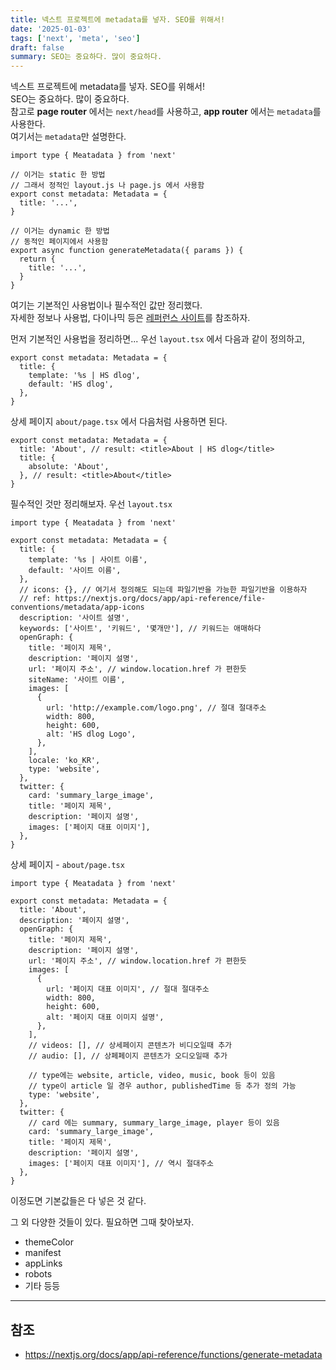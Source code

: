 ```yaml
---
title: 넥스트 프로젝트에 metadata를 넣자. SEO를 위해서!
date: '2025-01-03'
tags: ['next', 'meta', 'seo']
draft: false
summary: SEO는 중요하다. 많이 중요하다.
---
```


넥스트 프로젝트에 metadata를 넣자. SEO를 위해서!  
SEO는 중요하다. 많이 중요하다.  
참고로 **page router** 에서는 `next/head`를 사용하고, **app router** 에서는 `metadata`를 사용한다.  
여기서는 `metadata`만 설명한다.

```tsx
import type { Meatadata } from 'next'

// 이거는 static 한 방법
// 그래서 정적인 layout.js 나 page.js 에서 사용함
export const metadata: Metadata = {
  title: '...',
}

// 이거는 dynamic 한 방법
// 동적인 페이지에서 사용함
export async function generateMetadata({ params }) {
  return {
    title: '...',
  }
}
```

여기는 기본적인 사용법이나 필수적인 값만 정리했다.  
자세한 정보나 사용법, 다이나믹 등은 [레퍼런스 사이트](https://nextjs.org/docs/app/api-reference/functions/generate-metadata)를 참조하자.

먼저 기본적인 사용법을 정리하면...
우선 `layout.tsx` 에서 다음과 같이 정의하고,

```tsx:layout.tsx
export const metadata: Metadata = {
  title: {
    template: '%s | HS dlog',
    default: 'HS dlog',
  },
}
```

상세 페이지 `about/page.tsx` 에서 다음처럼 사용하면 된다.

```tsx:about/page.tsx
export const metadata: Metadata = {
  title: 'About', // result: <title>About | HS dlog</title>
  title: {
    absolute: 'About',
  }, // result: <title>About</title>
}
```

필수적인 것만 정리해보자. 우선 `layout.tsx`

```tsx:layout.tsx
import type { Meatadata } from 'next'

export const metadata: Metadata = {
  title: {
    template: '%s | 사이트 이름',
    default: '사이트 이름',
  },
  // icons: {}, // 여기서 정의해도 되는데 파일기반을 가능한 파일기반을 이용하자
  // ref: https://nextjs.org/docs/app/api-reference/file-conventions/metadata/app-icons
  description: '사이트 설명',
  keywords: ['사이트', '키워드', '몇개만'], // 키워드는 애매하다
  openGraph: {
    title: '페이지 제목',
    description: '페이지 설명',
    url: '페이지 주소', // window.location.href 가 편한듯
    siteName: '사이트 이름',
    images: [
      {
        url: 'http://example.com/logo.png', // 절대 절대주소
        width: 800,
        height: 600,
        alt: 'HS dlog Logo',
      },
    ],
    locale: 'ko_KR',
    type: 'website',
  },
  twitter: {
    card: 'summary_large_image',
    title: '페이지 제목',
    description: '페이지 설명',
    images: ['페이지 대표 이미지'],
  },
}
```

상세 페이지 - `about/page.tsx`

```tsx:about/page.tsx
import type { Meatadata } from 'next'

export const metadata: Metadata = {
  title: 'About',
  description: '페이지 설명',
  openGraph: {
    title: '페이지 제목',
    description: '페이지 설명',
    url: '페이지 주소', // window.location.href 가 편한듯
    images: [
      {
        url: '페이지 대표 이미지', // 절대 절대주소
        width: 800,
        height: 600,
        alt: '페이지 대표 이미지 설명',
      },
    ],
    // videos: [], // 상세페이지 콘텐츠가 비디오일때 추가
    // audio: [], // 상페페이지 콘텐츠가 오디오일때 추가

    // type에는 website, article, video, music, book 등이 있음
    // type이 article 일 경우 author, publishedTime 등 추가 정의 가능
    type: 'website',
  },
  twitter: {
    // card 에는 summary, summary_large_image, player 등이 있음
    card: 'summary_large_image',
    title: '페이지 제목',
    description: '페이지 설명',
    images: ['페이지 대표 이미지'], // 역시 절대주소
  },
}
```

이정도면 기본값들은 다 넣은 것 같다.

그 외 다양한 것들이 있다. 필요하면 그때 찾아보자.

- themeColor
- manifest
- appLinks
- robots
- 기타 등등

---

## 참조

- https://nextjs.org/docs/app/api-reference/functions/generate-metadata
